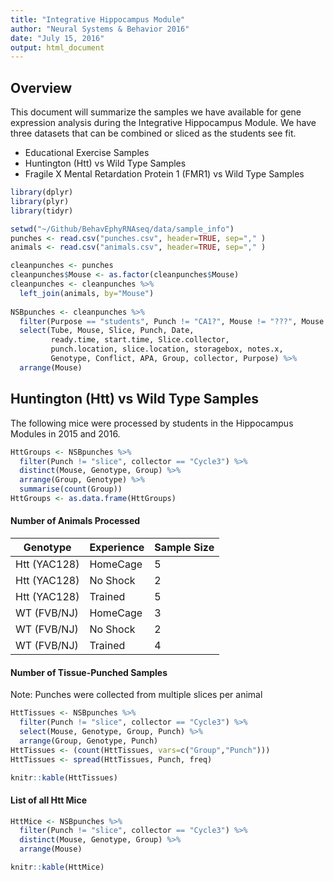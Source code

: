 ```yaml
---
title: "Integrative Hippocampus Module"
author: "Neural Systems & Behavior 2016"
date: "July 15, 2016"
output: html_document
---
```

## Overview
This document will summarize the samples we have available for gene expression analysis during the Integrative Hippocampus Module. We have three datasets that can be combined or sliced as the students see fit. 

- Educational Exercise Samples
- Huntington (Htt) vs Wild Type Samples
- Fragile X Mental Retardation Protein 1 (FMR1) vs Wild Type Samples

```r
library(dplyr)
library(plyr)
library(tidyr)

setwd("~/Github/BehavEphyRNAseq/data/sample_info")
punches <- read.csv("punches.csv", header=TRUE, sep="," )
animals <- read.csv("animals.csv", header=TRUE, sep="," )

cleanpunches <- punches
cleanpunches$Mouse <- as.factor(cleanpunches$Mouse)
cleanpunches <- cleanpunches %>% 
  left_join(animals, by="Mouse")
  
NSBpunches <- cleanpunches %>%
  filter(Purpose == "students", Punch != "CA1?", Mouse != "???", Mouse != "15-310", Mouse != "15-331") %>%
  select(Tube, Mouse, Slice, Punch, Date, 
         ready.time, start.time, Slice.collector,
         punch.location, slice.location, storagebox, notes.x,
         Genotype, Conflict, APA, Group, collector, Purpose) %>%
  arrange(Mouse)
```

## Huntington (Htt) vs Wild Type Samples
The following mice were processed by students in the Hippocampus Modules in 2015 and 2016.

```r
HttGroups <- NSBpunches %>%
  filter(Punch != "slice", collector == "Cycle3") %>%
  distinct(Mouse, Genotype, Group) %>%
  arrange(Group, Genotype) %>%
  summarise(count(Group))
HttGroups <- as.data.frame(HttGroups)
```

#### Number of Animals Processed
Genotype | Experience | Sample Size
---------|------------|------------
Htt (YAC128) | HomeCage | 5
Htt (YAC128) | No Shock | 2
Htt (YAC128) | Trained | 5
WT (FVB/NJ) | HomeCage | 3
WT (FVB/NJ) | No Shock | 2
WT (FVB/NJ) | Trained | 4

#### Number of Tissue-Punched Samples
Note: Punches were collected from multiple slices per animal

```r
HttTissues <- NSBpunches %>%
  filter(Punch != "slice", collector == "Cycle3") %>%
  select(Mouse, Genotype, Group, Punch) %>%
  arrange(Group, Genotype, Punch) 
HttTissues <- (count(HttTissues, vars=c("Group","Punch")))
HttTissues <- spread(HttTissues, Punch, freq)
```

```r
knitr::kable(HttTissues)
```


#### List of all Htt Mice
```r
HttMice <- NSBpunches %>%
  filter(Punch != "slice", collector == "Cycle3") %>%
  distinct(Mouse, Genotype, Group) %>%
  arrange(Mouse)
```

```r
knitr::kable(HttMice)
```

